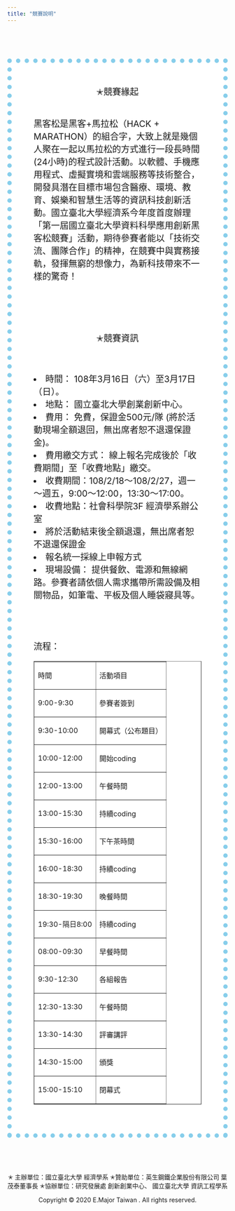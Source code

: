 ```yaml
---
title: "競賽說明"
---
```


<style type="text/css">
h1.title {
    font-size: 45px;
    text-align: center;
    text-decoration: underline;
    text-shadow: 3px 2px 5px blue;
    font-family: "標楷體";
    font-style: italic;
    color:black
}
</style>


<body>

<br><br><br>

<body width="3000" height="3000" background="background2.jpg">

<div id="main" style="padding:50px;border:10px skyblue dotted;background-color: white;font-size: 20px;"> 
  


<center>✭競賽緣起</center>
<br>
黑客松是黑客+馬拉松（HACK + MARATHON）的組合字，大致上就是幾個人聚在一起以馬拉松的方式進行一段長時間(24小時)的程式設計活動。以軟體、手機應用程式、虛擬實境和雲端服務等技術整合，開發具潛在目標市場包含醫療、環境、教育、娛樂和智慧生活等的資訊科技創新活動。國立臺北大學經濟系今年度首度辦理「第一屆國立臺北大學資料科學應用創新黑客松競賽」活動，期待參賽者能以「技術交流、團隊合作」的精神，在競賽中與實務接軌，發揮無窮的想像力，為新科技帶來不一樣的驚奇！


<br><br><br>

<center>✭競賽資訊</center>
<br>

<ui>

<li>時間：  108年3月16日（六）至3月17日（日）。</li>

<li>地點： 國立臺北大學創業創新中心。</li>

<li>費用： 免費，保證金500元/隊 (將於活動現場全額退回，無出席者恕不退還保證金)。 </li>

<li>費用繳交方式： 線上報名完成後於「收費期間」至「收費地點」繳交。</li>
<li>收費期間：108/2/18～108/2/27，週一～週五，9:00～12:00，13:30～17:00。</li>
<li>收費地點：社會科學院3F 經濟學系辦公室 </li>
<li>將於活動結束後全額退還，無出席者恕不退還保證金 </li>
<li>報名統一採線上申報方式</li>
<li>現場設備： 提供餐飲、電源和無線網路。參賽者請依個人需求攜帶所需設備及相關物品，如筆電、平板及個人睡袋寢具等。 </li>


</ui>
<br><br>

流程：



 <table border="1">
            
<tr>  
  <td>
  時間
              
  </td>
  <td>
  活動項目
              
  </td>
  
</tr>
<tr>
  <td>
  9:00-9:30
              
  </td>
  <td>
  參賽者簽到
             
  </td>
  
</tr>
<tr>
  <td>
  9:30-10:00
              
  </td>
  <td>
  開幕式（公布題目）
            
  </td>
</tr>              
<tr>  
  <td>
  10:00-12:00
              
  </td>
  <td>
 開始coding
              
  </td>
  
</tr>
<tr>  
  <td>
  12:00-13:00
              
  </td>
  <td>
  午餐時間
              
  </td>
  
</tr>
<tr>  
  <td>
  13:00-15:30
              
  </td>
  <td>
  持續coding
              
  </td>
  
</tr>
<tr>  
  <td>
  15:30-16:00
              
  </td>
  <td>
  下午茶時間
              
  </td>
  
</tr>
<tr>  
  <td>
  16:00-18:30
              
  </td>
  <td>
  持續coding
              
  </td>
  
</tr>
<tr>  
  <td>
  18:30-19:30
              
  </td>
  <td>
  晚餐時間
              
  </td>
  
</tr>
<tr>  
  <td>
  19:30-隔日8:00
              
  </td>
  <td>
 持續coding
              
  </td>
  
</tr>
<tr>  
  <td>
  08:00-09:30
              
  </td>
  <td>
  早餐時間
              
  </td>
  
</tr>
<tr>  
  <td>
  9:30-12:30
              
  </td>
  <td>
  各組報告
              
  </td>
  
</tr><tr>  
  <td>
  12:30-13:30
              
  </td>
  <td>
  午餐時間
              
  </td>
  
</tr><tr>  
  <td>
  13:30-14:30
              
  </td>
  <td>
  評審講評
              
  </td>
  
</tr><tr>  
  <td>
  14:30-15:00
              
  </td>
  <td>
  頒獎
              
  </td>
  
</tr><tr>  
  <td>
  15:00-15:10
              
  </td>
  <td>
  閉幕式
              
  </td>
  
</tr>
   
  
   </table>
              
              
           















</div>
  
<br><br><br>

<div id="footer" style="text-align:center; style="margin:0 auto; width:800px;>   
        
        
        
        
  <p class='text3'>
       ✭ 主辦單位：國立臺北大學 經濟學系
  
      ✭贊助單位：英生鋼鐵企業股份有限公司 葉茂泰董事長

      ✭協辦單位：研究發展處 創新創業中心、

                國立臺北大學 資訊工程學系 
 
      
  <br>
  <p class='text4'>
        
 Copyright © 2020 E.Major Taiwan . All rights reserved.
       
  </div>
         
</body>
